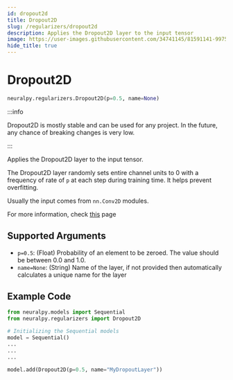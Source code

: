 ```yaml
---
id: dropout2d
title: Dropout2D
slug: /regularizers/dropout2d
description: Applies the Dropout2D layer to the input tensor
image: https://user-images.githubusercontent.com/34741145/81591141-99752900-93d9-11ea-9ef6-cc2c68daaa19.png
hide_title: true
---
```


# Dropout2D

```python
neuralpy.regularizers.Dropout2D(p=0.5, name=None)
```

:::info

Dropout2D is mostly stable and can be used for any project. In the future, any chance of breaking changes is very low.

:::

Applies the Dropout2D layer to the input tensor.

The Dropout2D layer randomly sets entire channel units to 0 with a frequency of rate of `p` at each step during training time. It helps prevent overfitting.

Usually the input comes from `nn.Conv2D` modules.

For more information, check [this](https://pytorch.org/docs/stable/nn.html#dropout2d) page

## Supported Arguments

- `p=0.5`: (Float) Probability of an element to be zeroed. The value should be between 0.0 and 1.0.
- `name=None`: (String) Name of the layer, if not provided then automatically calculates a unique name for the layer

## Example Code

```python
from neuralpy.models import Sequential
from neuralpy.regularizers import Dropout2D

# Initializing the Sequential models
model = Sequential()
...
...
...

model.add(Dropout2D(p=0.5, name="MyDropoutLayer"))
```
